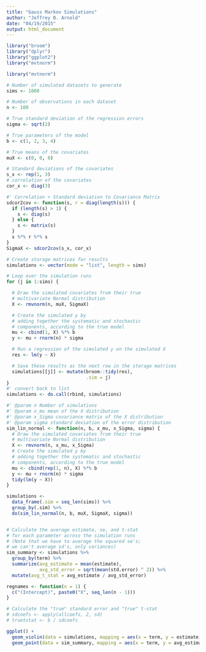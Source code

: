 ```yaml
---
title: "Gauss Markov Simulations"
author: "Jeffrey B. Arnold"
date: "04/19/2015"
output: html_document
---
```


```r
library("broom")
library("dplyr")
library("ggplot2")
library("mvtnorm")
```


```r
library("mvtnorm")

# Number of simulated datasets to generate
sims <- 1000

# Number of observations in each dataset
n <- 100

# True standard deviation of the regression errors
sigma <- sqrt(2)

# True parameters of the model
b <- c(1, 2, 3, 4)

# True means of the covariates
muX <- c(0, 0, 0)

# Standard deviations of the covariates
s_x <- rep(1, 3)
# correlation of the covariates
cor_x <- diag(3)

#' Correlation + Standard deviation to Covariance Matrix
sdcor2cov <- function(s, r = diag(length(s))) {
  if (length(s) > 1) {
    s <- diag(s)
  } else {
    s <- matrix(s)
  }
  s %*% r %*% s
}
SigmaX <- sdcor2cov(s_x, cor_x)

# Create storage matrices for results
simulations <- vector(mode = "list", length = sims)

# Loop over the simulation runs
for (j in 1:sims) {

  # Draw the simulated covariates from their true
  # multivariate Normal distribution
  X <- rmvnorm(n, muX, SigmaX)

  # Create the simulated y by
  # adding together the systematic and stochastic
  # components, according to the true model
  mu <- cbind(1, X) %*% b
  y <- mu + rnorm(n) * sigma

  # Run a regression of the simulated y on the simulated X
  res <- lm(y ~ X)

  # Save these results as the next row in the storage matrices
  simulations[[j]] <- mutate(broom::tidy(res),
                             .sim = j)
}
#' convert back to list
simulations <- do.call(rbind, simulations)

#' @param n Number of simulations
#' @param x_mu mean of the X distribution
#' @param x_Sigma covariance matrix of the X distribution
#' @param sigma standard deviation of the error distribution
sim_lin_normal <- function(n, b, x_mu, x_Sigma, sigma) {
  # Draw the simulated covariates from their true
  # multivariate Normal distribution
  X <- rmvnorm(n, x_mu, x_Sigma)
  # Create the simulated y by
  # adding together the systematic and stochastic
  # components, according to the true model
  mu <- cbind(rep(1, n), X) %*% b
  y <- mu + rnorm(n) * sigma
  tidy(lm(y ~ X))
}

simulations <-
  data_frame(.sim = seq_len(sims)) %>%
  group_by(.sim) %>% 
  do(sim_lin_normal(n, b, muX, SigmaX, sigma))


# Calculate the average estimate, se, and t-stat
# for each parameter across the simulation runs
# (Note that we have to average the squared se's;
# we can't average sd's, only variances)
sim_summary <- simulations %>%
  group_by(term) %>%
  summarize(avg_estimate = mean(estimate),
            avg_std_error = sqrt(mean(std.error) ^ 2)) %>%
  mutate(avg_t_stat = avg_estimate / avg_std_error)

regnames <- function(n = 1) {
  c("(Intercept)", paste0("X", seq_len(n - 1)))
}

# Calculate the "true" standard error and "true" t-stat
# sdcoefs <- apply(allcoefs, 2, sd)
# truetstat <- b / sdcoefs

```

```r
ggplot() +
  geom_violin(data = simulations, mapping = aes(x = term, y = estimate)) +
  geom_point(data = sim_summary, mapping = aes(x = term, y = avg_estimate))
```


